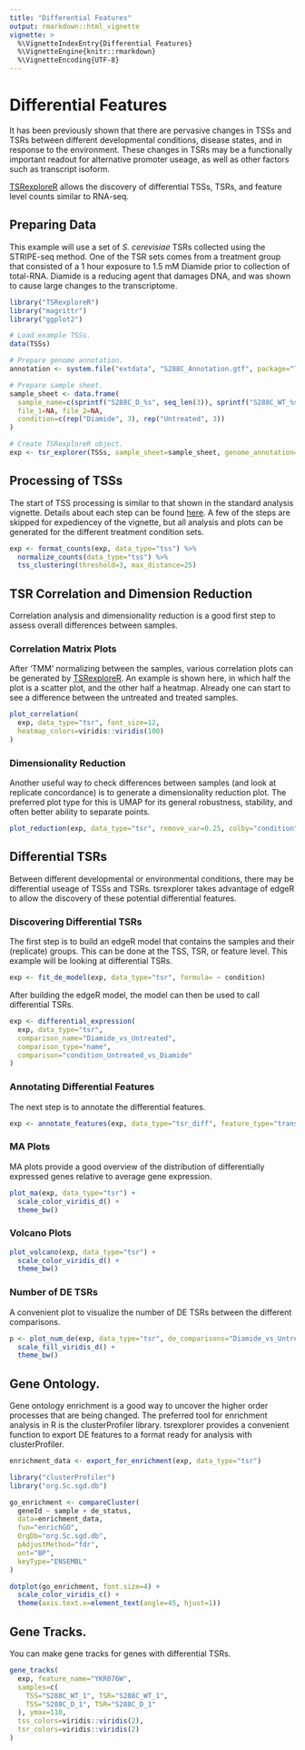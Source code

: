 ```yaml
---
title: "Differential Features"
output: rmarkdown::html_vignette
vignette: >
  %\VignetteIndexEntry{Differential Features}
  %\VignetteEngine{knitr::rmarkdown}
  %\VignetteEncoding{UTF-8}
---
```


# Differential Features

It has been previously shown that there are pervasive changes in TSSs and TSRs between
different developmental conditions, disease states, and in response to the environment.
These changes in TSRs may be a functionally important readout for alternative promoter useage,
as well as other factors such as transcript isoform.

[TSRexploreR](https://github.com/zentnerlab/TSRexploreR) allows the discovery of differential TSSs, TSRs, and feature level counts similar to RNA-seq.

## Preparing Data

This example will use a set of *S. cerevisiae* TSRs collected using the STRIPE-seq method.
One of the TSR sets comes from a treatment group that consisted of
a 1 hour exposure to 1.5 mM Diamide prior to collection of total-RNA.
Diamide is a reducing agent that damages DNA, and was shown to cause large changes to the transcriptome.

```r
library("TSRexploreR")
library("magrittr")
library("ggplot2")

# Load example TSSs.
data(TSSs)

# Prepare genome annotation.
annotation <- system.file("extdata", "S288C_Annotation.gtf", package="TSRexploreR")

# Prepare sample sheet.
sample_sheet <- data.frame(
  sample_name=c(sprintf("S288C_D_%s", seq_len(3)), sprintf("S288C_WT_%s", seq_len(3))),
  file_1=NA, file_2=NA,
  condition=c(rep("Diamide", 3), rep("Untreated", 3))
)

# Create TSRexploreR object.
exp <- tsr_explorer(TSSs, sample_sheet=sample_sheet, genome_annotation=annotation)
```

## Processing of TSSs

The start of TSS processing is similar to that shown in the standard analysis vignette.
Details about each step can be found [here](./TSR_ANALYSIS.md#processing-of-tsrs).
A few of the steps are skipped for expediencey of the vignette,
but all analysis and plots can be generated for the different treatment condition sets.

```r
exp <- format_counts(exp, data_type="tss") %>%
  normalize_counts(data_type="tss") %>%
  tss_clustering(threshold=3, max_distance=25)
```

## TSR Correlation and Dimension Reduction

Correlation analysis and dimensionality reduction is a good first step to assess overall differences between samples.

### Correlation Matrix Plots

After 'TMM' normalizing between the samples, various correlation plots can be generated by
[TSRexploreR](https://github.com/zentnerlab/TSRexploreR).
An example is shown here, in which half the plot is a scatter plot, and the other half a heatmap.
Already one can start to see a difference between the untreated and treated samples.

```r
plot_correlation(
  exp, data_type="tsr", font_size=12,
  heatmap_colors=viridis::viridis(100)
)
```

### Dimensionality Reduction

Another useful way to check differences between samples (and look at replicate concordance)
is to generate a dimensionality reduction plot.
The preferred plot type for this is UMAP for its general robustness, stability, and often better ability to separate points.

```r
plot_reduction(exp, data_type="tsr", remove_var=0.25, colby="condition")
```

## Differential TSRs

Between different developmental or environmental conditions, there may be differential useage of TSSs and TSRs.
tsrexplorer takes advantage of edgeR to allow the discovery of these potential differential features.

### Discovering Differential TSRs

The first step is to build an edgeR model that contains the samples and their (replicate) groups.
This can be done at the TSS, TSR, or feature level. This example will be looking at differential TSRs.

```r
exp <- fit_de_model(exp, data_type="tsr", formula= ~ condition)
```

After building the edgeR model, the model can then be used to call differential TSRs.

```r
exp <- differential_expression(
  exp, data_type="tsr",
  comparison_name="Diamide_vs_Untreated",
  comparison_type="name",
  comparison="condition_Untreated_vs_Diamide"
)
```
### Annotating Differential Features

The next step is to annotate the differential features.

```r
exp <- annotate_features(exp, data_type="tsr_diff", feature_type="transcript")
```

### MA Plots

MA plots provide a good overview of the distribution of differentially expressed genes relative to average gene expression.

```r
plot_ma(exp, data_type="tsr") +
  scale_color_viridis_d() +
  theme_bw()
```

### Volcano Plots

```r
plot_volcano(exp, data_type="tsr") +
  scale_color_viridis_d() +
  theme_bw()
```

### Number of DE TSRs

A convenient plot to visualize the number of DE TSRs between the different comparisons.

```r
p <- plot_num_de(exp, data_type="tsr", de_comparisons="Diamide_vs_Untreated") +
  scale_fill_viridis_d() +
  theme_bw()
```

## Gene Ontology.

Gene ontology enrichment is a good way to uncover the higher order processes that are being changed.
The preferred tool for enrichment analysis in R is the clusterProfiler library.
tsrexplorer provides a convenient function to export DE features to a format ready for analysis with clusterProfiler.

```r
enrichment_data <- export_for_enrichment(exp, data_type="tsr")

library("clusterProfiler")
library("org.Sc.sgd.db")

go_enrichment <- compareCluster(
  geneId ~ sample + de_status,
  data=enrichment_data,
  fun="enrichGO",
  OrgDb="org.Sc.sgd.db",
  pAdjustMethod="fdr",
  ont="BP",
  keyType="ENSEMBL"
)

dotplot(go_enrichment, font.size=4) +
  scale_color_viridis_c() +
  theme(axis.text.x=element_text(angle=45, hjust=1))

```

## Gene Tracks.

You can make gene tracks for genes with differential TSRs.

```r
gene_tracks(
  exp, feature_name="YKR076W",
  samples=c(
    TSS="S288C_WT_1", TSR="S288C_WT_1",
    TSS="S288C_D_1", TSR="S288C_D_1"
  ), ymax=110,
  tss_colors=viridis::viridis(2),
  tsr_colors=viridis::viridis(2)
)
```
